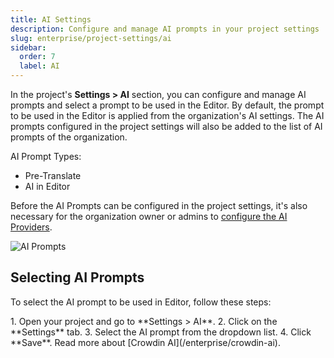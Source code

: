```yaml
---
title: AI Settings
description: Configure and manage AI prompts in your project settings
slug: enterprise/project-settings/ai
sidebar:
  order: 7
  label: AI
---
```



In the project's **Settings > AI** section, you can configure and manage AI prompts and select a prompt to be used in the Editor. By default, the prompt to be used in the Editor is applied from the organization's AI settings. The AI prompts configured in the project settings will also be added to the list of AI prompts of the organization.

AI Prompt Types:

- Pre-Translate
- AI in Editor

<LinkCard
  title="Configuring AI Prompts"
  href="/enterprise/crowdin-ai/#configuring-ai-prompts"
/>

Before the AI Prompts can be configured in the project settings, it's also necessary for the organization owner or admins to [configure the AI Providers](/enterprise/crowdin-ai/#configuring-ai-providers).

<Image src={aiAddingPrompt} alt="AI Prompts" />

## Selecting AI Prompts

To select the AI prompt to be used in Editor, follow these steps:

<Steps>
  1. Open your project and go to **Settings > AI**.
  2. Click on the **Settings** tab.
  3. Select the AI prompt from the dropdown list.
  4. Click **Save**.
</Steps>

<ReadMore>
  Read more about [Crowdin AI](/enterprise/crowdin-ai).
</ReadMore>
